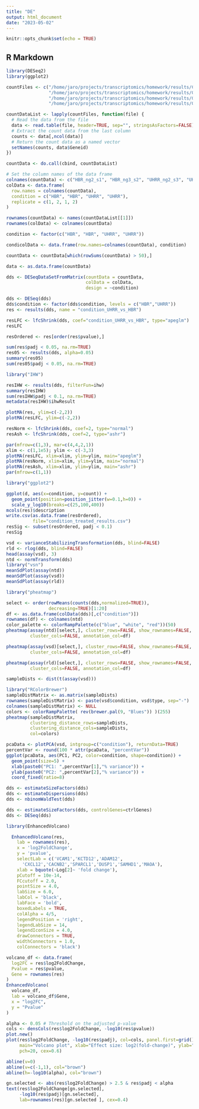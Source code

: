 ```yaml
---
title: "DE"
output: html_document
date: "2023-05-02"
---
```


```r
knitr::opts_chunk$set(echo = TRUE)
```

## R Markdown

```r
library(DESeq2)
library(ggplot2)
```

```r
countFiles <- c("/home/jaro/projects/transcriptomics/homework/results/Collibri_standard_protocol-HBR-Collibri-100_ng-2_S1_L001.featureCounts", 
                "/home/jaro/projects/transcriptomics/homework/results/Collibri_standard_protocol-HBR-Collibri-100_ng-3_S2_L001.featureCounts", 
                "/home/jaro/projects/transcriptomics/homework/results/Collibri_standard_protocol-UHRR-Collibri-100_ng-2_S3_L001.featureCounts",
                "/home/jaro/projects/transcriptomics/homework/results/Collibri_standard_protocol-UHRR-Collibri-100_ng-3_S4_L001.featureCounts")

countDataList <- lapply(countFiles, function(file) {
  # Read the data from the file
  data <- read.table(file, header=TRUE, sep="", stringsAsFactors=FALSE)
  # Extract the count data from the last column
  counts <- data[,ncol(data)]
  # Return the count data as a named vector
  setNames(counts, data$Geneid)
})
```

```r
countData <- do.call(cbind, countDataList)

# Set the column names of the data frame
colnames(countData) <- c("HBR_ng2_s1", "HBR_ng3_s2", "UHRR_ng2_s3", "UHRR_ng3_s4")
colData <- data.frame(
  row.names = colnames(countData),
  condition = c("HBR", "HBR", "UHRR", "UHRR"),
  replicate = c(1, 2, 1, 2)
)
```

```r
rownames(countData) <- names(countDataList[[1]])
rownames(colData) <- colnames(countData)

condition <- factor(c("HBR", "HBR", "UHRR", "UHRR"))

condicolData <- data.frame(row.names=colnames(countData), condition)

countData <- countData[which(rowSums(countData) > 50),]

data <- as.data.frame(countData)
```

```r
dds <- DESeqDataSetFromMatrix(countData = countData,
                              colData = colData,
                              design = ~condition)

dds <- DESeq(dds)
dds$condition <- factor(dds$condition, levels = c("HBR","UHRR"))
res <- results(dds, name = "condition_UHRR_vs_HBR")
```

```r
resLFC <- lfcShrink(dds, coef="condition_UHRR_vs_HBR", type="apeglm")
resLFC

resOrdered <- res[order(res$pvalue),]

sum(res$padj < 0.05, na.rm=TRUE)
res05 <- results(dds, alpha=0.05)
summary(res05)
sum(res05$padj < 0.05, na.rm=TRUE)
```

```r
library("IHW")
```

```r
resIHW <- results(dds, filterFun=ihw)
summary(resIHW)
sum(resIHW$padj < 0.1, na.rm=TRUE)
metadata(resIHW)$ihwResult

plotMA(res, ylim=c(-2,2))
plotMA(resLFC, ylim=c(-2,2))
```

```r
resNorm <- lfcShrink(dds, coef=2, type="normal")
resAsh <- lfcShrink(dds, coef=2, type="ashr")

par(mfrow=c(1,3), mar=c(4,4,2,1))
xlim <- c(1,1e5); ylim <- c(-3,3)
plotMA(resLFC, xlim=xlim, ylim=ylim, main="apeglm")
plotMA(resNorm, xlim=xlim, ylim=ylim, main="normal")
plotMA(resAsh, xlim=xlim, ylim=ylim, main="ashr")
par(mfrow=c(1,1))
```

```r
library("ggplot2")

```

```r
ggplot(d, aes(x=condition, y=count)) + 
  geom_point(position=position_jitter(w=0.1,h=0)) + 
  scale_y_log10(breaks=c(25,100,400))
mcols(res)$description
write.csv(as.data.frame(resOrdered), 
          file="condition_treated_results.csv")
resSig <- subset(resOrdered, padj < 0.1)
resSig
```

```r
vsd <- varianceStabilizingTransformation(dds, blind=FALSE)
rld <- rlog(dds, blind=FALSE)
head(assay(vsd), 3)
ntd <- normTransform(dds)
library("vsn")
meanSdPlot(assay(ntd))
meanSdPlot(assay(vsd))
meanSdPlot(assay(rld))
```

```r
library("pheatmap")
```

```r
select <- order(rowMeans(counts(dds,normalized=TRUE)),
                decreasing=TRUE)[1:20]
df <- as.data.frame(colData(dds)[,c("condition")])
rownames(df) <- colnames(ntd)
color_palette <- colorRampPalette(c("blue", "white", "red"))(50)
pheatmap(assay(ntd)[select,], cluster_rows=FALSE, show_rownames=FALSE,
         cluster_cols=FALSE, annotation_col=df)
```

```r
pheatmap(assay(vsd)[select,], cluster_rows=FALSE, show_rownames=FALSE,
         cluster_cols=FALSE, annotation_col=df)

```

```r
pheatmap(assay(rld)[select,], cluster_rows=FALSE, show_rownames=FALSE,
         cluster_cols=FALSE, annotation_col=df)
```

```r
sampleDists <- dist(t(assay(vsd)))
```

```r
library("RColorBrewer")
sampleDistMatrix <- as.matrix(sampleDists)
rownames(sampleDistMatrix) <- paste(vsd$condition, vsd$type, sep="-")
colnames(sampleDistMatrix) <- NULL
colors <- colorRampPalette( rev(brewer.pal(9, "Blues")) )(255)
pheatmap(sampleDistMatrix,
         clustering_distance_rows=sampleDists,
         clustering_distance_cols=sampleDists,
         col=colors)
```

```r
pcaData <- plotPCA(vsd, intgroup=c("condition"), returnData=TRUE)
percentVar <- round(100 * attr(pcaData, "percentVar"))
ggplot(pcaData, aes(PC1, PC2, color=condition, shape=condition)) +
  geom_point(size=5) +
  xlab(paste0("PC1: ",percentVar[1],"% variance")) +
  ylab(paste0("PC2: ",percentVar[2],"% variance")) + 
  coord_fixed(ratio=8)
```

```r
dds <- estimateSizeFactors(dds)
dds <- estimateDispersions(dds)
dds <- nbinomWaldTest(dds)

dds <- estimateSizeFactors(dds, controlGenes=ctrlGenes)
dds <- DESeq(dds)
```

```r
library(EnhancedVolcano)
```

```r
  EnhancedVolcano(res,
    lab = rownames(res),
    x = 'log2FoldChange',
    y = 'pvalue',
    selectLab = c('VCAM1','KCTD12','ADAM12',
      'CXCL12','CACNB2','SPARCL1','DUSP1','SAMHD1','MAOA'),
    xlab = bquote(~Log[2]~ 'fold change'),
    pCutoff = 10e-14,
    FCcutoff = 2.0,
    pointSize = 4.0,
    labSize = 6.0,
    labCol = 'black',
    labFace = 'bold',
    boxedLabels = TRUE,
    colAlpha = 4/5,
    legendPosition = 'right',
    legendLabSize = 14,
    legendIconSize = 4.0,
    drawConnectors = TRUE,
    widthConnectors = 1.0,
    colConnectors = 'black')
```

```r
volcano_df <- data.frame(
  log2FC = res$log2FoldChange,
  Pvalue = res$pvalue,
  Gene = rownames(res)
)
EnhancedVolcano(
  volcano_df,
  lab = volcano_df$Gene,
  x = "log2FC",
  y = "Pvalue"
)
```

```r
alpha <- 0.05 # Threshold on the adjusted p-value
cols <- densCols(res$log2FoldChange, -log10(res$pvalue))
plot.new()
plot(res$log2FoldChange, -log10(res$padj), col=cols, panel.first=grid(),
     main="Volcano plot", xlab="Effect size: log2(fold-change)", ylab="-log10(adjusted p-value)",
     pch=20, cex=0.6)

abline(v=0)
abline(v=c(-1,1), col="brown")
abline(h=-log10(alpha), col="brown")

gn.selected <- abs(res$log2FoldChange) > 2.5 & res$padj < alpha 
text(res$log2FoldChange[gn.selected],
     -log10(res$padj)[gn.selected],
     lab=rownames(res)[gn.selected ], cex=0.4)
```


